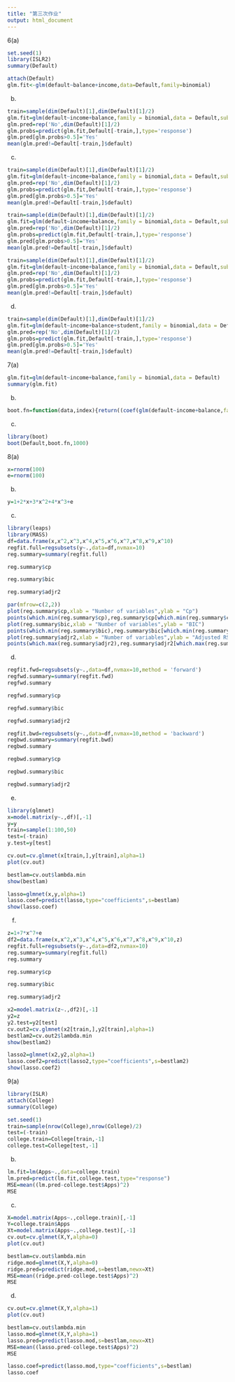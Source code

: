 ---
title: "第三次作业"
output: html_document
---


6(a)
```{r}
set.seed(1)
library(ISLR2)
summary(Default)
```
 
 
```{r}
attach(Default)
glm.fit<-glm(default~balance+income,data=Default,family=binomial)
```
 
 


(b)
```{r}
train=sample(dim(Default)[1],dim(Default)[1]/2)
glm.fit=glm(default~income+balance,family = binomial,data = Default,subset = train)
glm.pred=rep('No',dim(Default)[1]/2)
glm.probs=predict(glm.fit,Default[-train,],type='response')
glm.pred[glm.probs>0.5]='Yes'
mean(glm.pred!=Default[-train,]$default)
```
 


(c)
```{r}
train=sample(dim(Default)[1],dim(Default)[1]/2)
glm.fit=glm(default~income+balance,family = binomial,data = Default,subset = train)
glm.pred=rep('No',dim(Default)[1]/2)
glm.probs=predict(glm.fit,Default[-train,],type='response')
glm.pred[glm.probs>0.5]='Yes'
mean(glm.pred!=Default[-train,]$default)
```


```{r}
train=sample(dim(Default)[1],dim(Default)[1]/2)
glm.fit=glm(default~income+balance,family = binomial,data = Default,subset = train)
glm.pred=rep('No',dim(Default)[1]/2)
glm.probs=predict(glm.fit,Default[-train,],type='response')
glm.pred[glm.probs>0.5]='Yes'
mean(glm.pred!=Default[-train,]$default)
```


```{r}
train=sample(dim(Default)[1],dim(Default)[1]/2)
glm.fit=glm(default~income+balance,family = binomial,data = Default,subset = train)
glm.pred=rep('No',dim(Default)[1]/2)
glm.probs=predict(glm.fit,Default[-train,],type='response')
glm.pred[glm.probs>0.5]='Yes'
mean(glm.pred!=Default[-train,]$default)
```




(d)
```{r}
train=sample(dim(Default)[1],dim(Default)[1]/2)
glm.fit=glm(default~income+balance+student,family = binomial,data = Default,subset = train)
glm.pred=rep('No',dim(Default)[1]/2)
glm.probs=predict(glm.fit,Default[-train,],type='response')
glm.pred[glm.probs>0.5]='Yes'
mean(glm.pred!=Default[-train,]$default)
```

 
 


7(a)
```{r}
glm.fit=glm(default~income+balance,family = binomial,data = Default)
summary(glm.fit)
```
 
 


(b)
```{r}
boot.fn=function(data,index){return((coef(glm(default~income+balance,family = binomial,data = Default,subset = index))))}
```
 
 


(c)
```{r}
library(boot)
boot(Default,boot.fn,1000)
```
 
 


8(a)
```{r}
x=rnorm(100)
e=rnorm(100)
```
 
 


(b)
```{r}
y=1+2*x+3*x^2+4*x^3+e
```
 


(c)
```{r}
library(leaps)
library(MASS)
df=data.frame(x,x^2,x^3,x^4,x^5,x^6,x^7,x^8,x^9,x^10)
regfit.full=regsubsets(y~.,data=df,nvmax=10)
reg.summary=summary(regfit.full)
```

```{r}
reg.summary$cp
```

```{r}
reg.summary$bic
```
 
```{r}
reg.summary$adjr2
```
 



```{r}
par(mfrow=c(2,2))
plot(reg.summary$cp,xlab = "Number of variables",ylab = "Cp")
points(which.min(reg.summary$cp),reg.summary$cp[which.min(reg.summary$cp)],col="blue",pch=20)
plot(reg.summary$bic,xlab = "Number of variables",ylab = "BIC")
points(which.min(reg.summary$bic),reg.summary$bic[which.min(reg.summary$bic)],col="blue",pch=20)
plot(reg.summary$adjr2,xlab = "Number of variables",ylab = "Adjusted RSq")
points(which.max(reg.summary$adjr2),reg.summary$adjr2[which.max(reg.summary$adjr2)],col="blue",pch=20)
```
 


(d)
```{r}
regfit.fwd=regsubsets(y~.,data=df,nvmax=10,method = 'forward')
regfwd.summary=summary(regfit.fwd)
regfwd.summary
```
 
```{r}
regfwd.summary$cp
```
 
```{r}
regfwd.summary$bic
```
 
```{r}
regfwd.summary$adjr2
```
 



```{r}
regfit.bwd=regsubsets(y~.,data=df,nvmax=10,method = 'backward')
regbwd.summary=summary(regfit.bwd)
regbwd.summary
```
 
```{r}
regbwd.summary$cp
```
 
```{r}
regbwd.summary$bic
```
 
```{r}
regbwd.summary$adjr2
```





(e)
```{r}
library(glmnet)
x=model.matrix(y~.,df)[,-1]
y=y
train=sample(1:100,50)
test=(-train)
y.test=y[test]
```
 
```{r}
cv.out=cv.glmnet(x[train,],y[train],alpha=1)
plot(cv.out)
```
 
```{r}
bestlam=cv.out$lambda.min
show(bestlam)
```
 



```{r}
lasso=glmnet(x,y,alpha=1)
lasso.coef=predict(lasso,type="coefficients",s=bestlam)
show(lasso.coef)
```





(f)
```{r}
z=1+7*x^7+e
df2=data.frame(x,x^2,x^3,x^4,x^5,x^6,x^7,x^8,x^9,x^10,z)
regfit.full=regsubsets(y~.,data=df2,nvmax=10)
reg.summary=summary(regfit.full)
reg.summary
```

```{r}
reg.summary$cp
```
 
```{r}
reg.summary$bic
```
 
```{r}
reg.summary$adjr2
```

```{r}
x2=model.matrix(z~.,df2)[,-1]
y2=z
y2.test=y2[test]
cv.out2=cv.glmnet(x2[train,],y2[train],alpha=1)
bestlam2=cv.out2$lambda.min
show(bestlam2)
```
 



```{r}
lasso2=glmnet(x2,y2,alpha=1)
lasso.coef2=predict(lasso2,type="coefficients",s=bestlam2)
show(lasso.coef2)
```
 


9(a)
```{r}
library(ISLR)
attach(College)
summary(College)
```
 
```{r}
set.seed(1)
train=sample(nrow(College),nrow(College)/2)
test=(-train)
college.train=College[train,-1]
college.test=College[test,-1]
```
 


(b)
```{r}
lm.fit=lm(Apps~.,data=college.train)
lm.pred=predict(lm.fit,college.test,type="response")
MSE=mean((lm.pred-college.test$Apps)^2)
MSE
```
 


(c)
```{r}
X=model.matrix(Apps~.,college.train)[,-1]
Y=college.train$Apps
Xt=model.matrix(Apps~.,college.test)[,-1]
cv.out=cv.glmnet(X,Y,alpha=0)
plot(cv.out)
```
 
```{r}
bestlam=cv.out$lambda.min
ridge.mod=glmnet(X,Y,alpha=0)
ridge.pred=predict(ridge.mod,s=bestlam,newx=Xt)
MSE=mean((ridge.pred-college.test$Apps)^2)
MSE
```
 


(d)
```{r}
cv.out=cv.glmnet(X,Y,alpha=1)
plot(cv.out)
```
 
```{r}
bestlam=cv.out$lambda.min
lasso.mod=glmnet(X,Y,alpha=1)
lasso.pred=predict(lasso.mod,s=bestlam,newx=Xt)
MSE=mean((lasso.pred-college.test$Apps)^2)
MSE
```

```{r}
lasso.coef=predict(lasso.mod,type="coefficients",s=bestlam)
lasso.coef
```
 



